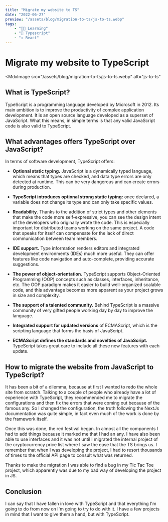```yaml
---
title: "Migrate my website to TS"
date: "2022-06-27"
preview: "/assets/blog/migration-to-ts/js-to-ts.webp"
tags:
    - "👨‍🎓 Learning"
    - "📘 Typescript"
    - "⚛ React"
---
```


# Migrate my website to TypeScript

<MdxImage
    src="/assets/blog/migration-to-ts/js-to-ts.webp"
    alt="js-to-ts"
></MdxImage>

## What is TypeScript?

TypeScript is a programming language developed by Microsoft in 2012. Its main ambition is to improve the productivity of complex application development. It is an open source language developed as a superset of JavaScript. What this means, in simple terms is that any valid JavaScript code is also valid to TypeScript.

## What advantages offers TypeScript over JavaScript?

In terms of software development, TypeScript offers:

-   **Optional static typing.** JavaScript is a dynamically typed language, which means that types are checked, and data type errors are only detected at runtime. This can be very dangerous and can create errors during production.

-   **TypeScript introduces optional strong static typing:** once declared, a variable does not change its type and can only take specific values.

-   **Readability.** Thanks to the addition of strict types and other elements that make the code more self-expressive, you can see the design intent of the developers who originally wrote the code. This is especially important for distributed teams working on the same project. A code that speaks for itself can compensate for the lack of direct communication between team members.

-   **IDE support.** Type information renders editors and integrated development environments (IDEs) much more useful. They can offer features like code navigation and auto-complete, providing accurate suggestions.

-   **The power of object-orientation.** TypeScript supports Object-Oriented Programming (OOP) concepts such as classes, interfaces, inheritance, etc. The OOP paradigm makes it easier to build well-organized scalable code, and this advantage becomes more apparent as your project grows in size and complexity.

-   **The support of a talented community.** Behind TypeScript is a massive community of very gifted people working day by day to improve the language.

-   **Integrated support for updated versions** of ECMAScript, which is the scripting language that forms the basis of JavaScript.

-   **ECMAScript defines the standards and novelties of JavaScript.** TypeScript takes great care to include all these new features with each update.

## How to migrate the website from JavaScript to TypeScript?

It has been a bit of a dilemma, because at first I wanted to redo the whole site from scratch. Talking to a couple of people who already have a lot of experience with TypeScript, they recommended me to migrate the configurations and then fix the errors that were coming out because of the famous any. So I changed the configuration, the truth following the NextJs documentation was quite simple, in fact even much of the work is done by the framework itself.

Once this was done, the red festival began. In almost all the components I had to add things because it marked me that I had an any. I have also been able to use interfaces and it was not until I migrated the internal project of the cryptocurrency price list where I saw the ease that the TS brings us. I remember that when I was developing the project, I had to resort thousands of times to the official API page to consult what was returned.

Thanks to make the migration I was able to find a bug in my Tic Tac Toe project, which apparently was due to my bad way of developing the project in JS.

## Conclusion

I can say that I have fallen in love with TypeScript and that everything I'm going to do from now on I'm going to try to do with it. I have a few projects in mind that I want to give them a hand, but with TypeScript.